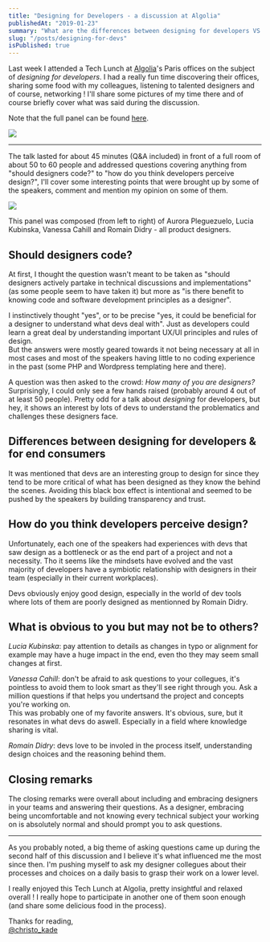```yaml
---
title: "Designing for Developers - a discussion at Algolia"
publishedAt: "2019-01-23"
summary: "What are the differences between designing for developers VS for end consumers? How do developers perceive design?"
slug: "/posts/designing-for-devs"
isPublished: true
---
```


Last week I attended a Tech Lunch at [Algolia](https://www.algolia.com/)'s Paris offices on the subject of _designing for developers_. I had a really fun time discovering their offices, sharing some food with my colleagues, listening to talented designers and of course, networking ! I'll share some pictures of my time there and of course briefly cover what was said during the discussion.

Note that the full panel can be found [here](https://www.youtube.com/embed/qBJeEWUWUWE?autoplay=1).

![](https://user-images.githubusercontent.com/15229355/51639773-0903a280-1f62-11e9-8e86-58100e2e4e22.jpg)

---

The talk lasted for about 45 minutes (Q&A included) in front of a full room of about 50 to 60 people and addressed questions covering anything from "should designers code?" to "how do you think developers perceive design?", I'll cover some interesting points that were brought up by some of the speakers, comment and mention my opinion on some of them.

![](https://user-images.githubusercontent.com/15229355/51639784-102ab080-1f62-11e9-81d6-174f427c0bb6.jpg)

This panel was composed (from left to right) of Aurora Pleguezuelo, Lucia Kubinska, Vanessa Cahill and Romain Didry - all product designers.

## Should designers code?

At first, I thought the question wasn't meant to be taken as "should designers actively partake in technical discussions and implementations" (as some people seem to have taken it) but more as "is there benefit to knowing code and software development principles as a designer".

I instinctively thought "yes", or to be precise "yes, it could be beneficial for a designer to understand what devs deal with". Just as developers could learn a great deal by understanding important UX/UI principles and rules of design.  
But the answers were mostly geared towards it not being necessary at all in most cases and most of the speakers having little to no coding experience in the past (some PHP and Wordpress templating here and there).

A question was then asked to the crowd: _How many of you are designers?_  
Surprisingly, I could only see a few hands raised (probably around 4 out of at least 50 people). Pretty odd for a talk about _designing_ for developers, but hey, it shows an interest by lots of devs to understand the problematics and challenges these designers face.

## Differences between designing for developers & for end consumers

It was mentioned that devs are an interesting group to design for since they tend to be more critical of what has been designed as they know the behind the scenes. Avoiding this black box effect is intentional and seemed to be pushed by the speakers by building transparency and trust.

## How do you think developers perceive design?

Unfortunately, each one of the speakers had experiences with devs that saw design as a bottleneck or as the end part of a project and not a necessity. Tho it seems like the mindsets have evolved and the vast majority of developers have a symbiotic relationship with designers in their team (especially in their current workplaces).

Devs obviously enjoy good design, especially in the world of dev tools where lots of them are poorly designed as mentionned by Romain Didry.

## What is obvious to you but may not be to others?

_Lucia Kubinska_: pay attention to details as changes in typo or alignment for example may have a huge impact in the end, even tho they may seem small changes at first.

_Vanessa Cahill_: don't be afraid to ask questions to your collegues, it's pointless to avoid them to look smart as they'll see right through you. Ask a million questions if that helps you undertsand the project and concepts you're working on.  
This was probably one of my favorite answers. It's obvious, sure, but it resonates in what devs do aswell. Especially in a field where knowledge sharing is vital.

_Romain Didry_: devs love to be involed in the process itself, understanding design choices and the reasoning behind them.

## Closing remarks

The closing remarks were overall about including and embracing designers in your teams and answering their questions. As a designer, embracing being uncomfortable and not knowing every technical subject your working on is absolutely normal and should prompt you to ask questions.

---

As you probably noted, a big theme of asking questions came up during the second half of this discussion and I believe it's what influenced me the most since then. I'm pushing myself to ask my designer collegues about their processes and choices on a daily basis to grasp their work on a lower level.

I really enjoyed this Tech Lunch at Algolia, pretty insightful and relaxed overall ! I really hope to participate in another one of them soon enough (and share some delicious food in the process).

Thanks for reading,  
[@christo_kade](https://twitter.com/christo_kade)
